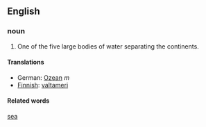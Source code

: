 ==English==
===noun===
# One of the five large bodies of water separating the continents.
====Translations====
*German: [[Ozean]] ''m''
*[[Finnish]]: [[valtameri]]
====Related words====
[[sea]]